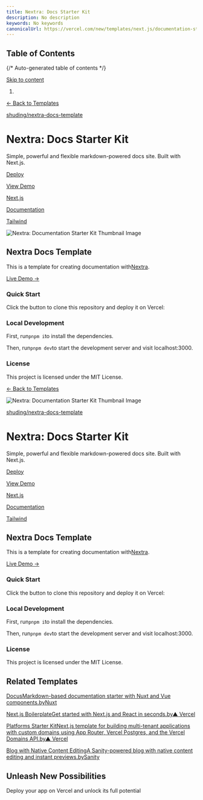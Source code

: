 ```yaml
---
title: Nextra: Docs Starter Kit
description: No description
keywords: No keywords
canonicalUrl: https://vercel.com/new/templates/next.js/documentation-starter-kit
---
```


## Table of Contents

{/* Auto-generated table of contents */}

[Skip to content](#geist-skip-)

1. [](/home)

[← Back to Templates](/new/templates)

[shuding/nextra-docs-template](https://github.com/shuding/nextra-docs-template)

# Nextra: Docs Starter Kit

Simple, powerful and flexible markdown-powered docs site. Built with Next.js.

[Deploy](/new/clone?demo-deion=Simple%2C%20powerful%20and%20flexible%20markdown-powered%20docs%20site.%20Built%20with%20Next.js.&demo-image=%2F%2Fimages.ctfassets.net%2Fe5382hct74si%2F5RZetTd7rd1mQtoZt2fajA%2F747eabb89b6378ecfc0ef433f5e47a01%2FCleanShot_2022-12-02_at_12.07.44.png&demo-title=Nextra%3A%20Docs%20Starter%20Kit&demo-url=https%3A%2F%2Fnextra-docs-template.vercel.app%2F&from=templates&project-name=Nextra%3A%20Docs%20Starter%20Kit&repository-name=documentation-starter-kit&repository-url=https%3A%2F%2Fgithub.com%2Fshuding%2Fnextra-docs-template)

[View Demo](https://nextra-docs-template.vercel.app/)

[Next.js](/templates/next.js)

[Documentation](/templates/documentation)

[Tailwind](/templates/tailwind)

![Nextra: Documentation Starter Kit Thumbnail Image](/_next/image?url=https%3A%2F%2Fimages.ctfassets.net%2Fe5382hct74si%2F5RZetTd7rd1mQtoZt2fajA%2F747eabb89b6378ecfc0ef433f5e47a01%2FCleanShot_2022-12-02_at_12.07.44.png&w=3840&q=75)

## Nextra Docs Template

This is a template for creating documentation with[Nextra](https://nextra.site).

[Live Demo →](https://nextra-docs-template.vercel.app)

[](https://nextra-docs-template.vercel.app)

### Quick Start

Click the button to clone this repository and deploy it on Vercel:

[](https://vercel.com/new/clone?s=https%3A%2F%2Fgithub.com%2Fshuding%2Fnextra-docs-template&showOptionalTeamCreation=false)

### Local Development

First, run`pnpm i`to install the dependencies.

Then, run`pnpm dev`to start the development server and visit localhost:3000.

### License

This project is licensed under the MIT License.

[← Back to Templates](/new/templates)

![Nextra: Documentation Starter Kit Thumbnail Image](/_next/image?url=https%3A%2F%2Fimages.ctfassets.net%2Fe5382hct74si%2F5RZetTd7rd1mQtoZt2fajA%2F747eabb89b6378ecfc0ef433f5e47a01%2FCleanShot_2022-12-02_at_12.07.44.png&w=3840&q=75)

[shuding/nextra-docs-template](https://github.com/shuding/nextra-docs-template)

# Nextra: Docs Starter Kit

Simple, powerful and flexible markdown-powered docs site. Built with Next.js.

[Deploy](/new/clone?demo-deion=Simple%2C%20powerful%20and%20flexible%20markdown-powered%20docs%20site.%20Built%20with%20Next.js.&demo-image=%2F%2Fimages.ctfassets.net%2Fe5382hct74si%2F5RZetTd7rd1mQtoZt2fajA%2F747eabb89b6378ecfc0ef433f5e47a01%2FCleanShot_2022-12-02_at_12.07.44.png&demo-title=Nextra%3A%20Docs%20Starter%20Kit&demo-url=https%3A%2F%2Fnextra-docs-template.vercel.app%2F&from=templates&project-name=Nextra%3A%20Docs%20Starter%20Kit&repository-name=documentation-starter-kit&repository-url=https%3A%2F%2Fgithub.com%2Fshuding%2Fnextra-docs-template)

[View Demo](https://nextra-docs-template.vercel.app/)

[Next.js](/templates/next.js)

[Documentation](/templates/documentation)

[Tailwind](/templates/tailwind)

## Nextra Docs Template

This is a template for creating documentation with[Nextra](https://nextra.site).

[Live Demo →](https://nextra-docs-template.vercel.app)

[](https://nextra-docs-template.vercel.app)

### Quick Start

Click the button to clone this repository and deploy it on Vercel:

[](https://vercel.com/new/clone?s=https%3A%2F%2Fgithub.com%2Fshuding%2Fnextra-docs-template&showOptionalTeamCreation=false)

### Local Development

First, run`pnpm i`to install the dependencies.

Then, run`pnpm dev`to start the development server and visit localhost:3000.

### License

This project is licensed under the MIT License.

## Related Templates

[DocusMarkdown-based documentation starter with Nuxt and Vue components.byNuxt](/new/templates/nuxt/docus)

[Next.js BoilerplateGet started with Next.js and React in seconds.by▲ Vercel](/new/templates/next.js/nextjs-boilerplate)

[Platforms Starter KitNext.js template for building multi-tenant applications with custom domains using App Router, Vercel Postgres, and the Vercel Domains API.by▲ Vercel](/new/templates/next.js/platforms-starter-kit)

[Blog with Native Content EditingA Sanity-powered blog with native content editing and instant previews.bySanity](/new/templates/next.js/blog-nextjs-sanity)

## Unleash New Possibilities

Deploy your app on Vercel and unlock its full potential